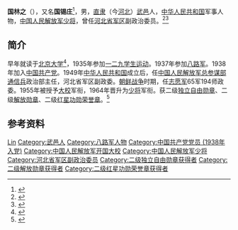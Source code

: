 '''国林之'''（{{bd|1915年||1998年|4月22日}}），又名'''国锡庄'''<ref>{{cite book|title= 中国人民志愿军人物录|page= 430|year= 1992|author= 谭铮|publisher= [[中共党史出版社|中共党史出版社]]}}</ref>，男，[[直隶|直隶]]（今[[河北|河北]]）[[武邑|武邑]]人，[[中华人民共和国|中华人民共和国]]军事人物，[[中国人民解放军少将|中国人民解放军少将]]，曾任[[河北省军区|河北省军区]]副政治委员。<ref>{{Cite book|title=中国抗日战争人物大词典|author1=刘景泉|author2= 沈久泉|author3= 王凯捷|author4= 李卓|publisher=[[天津大学出版社|天津大学出版社]]|year=1999|isbn=|location=|pages=}}</ref><ref>{{Cite book|title=中华军事人物大辞典|author1=吴如蒿|author2= 陈策才|author3= 张光彩|author4= 赵功德|publisher=[[新华出版社|新华出版社]]|year=1989|isbn=|location=北京|pages=}}</ref>

==简介==
早年就读于[[北京大学|北京大学]]<ref>{{cite book|title= 北京大学哲学系简史, 1914-1994|author= 北京大学哲学系八十周年系庆筹备委员会|page= 391-392|publisher= 北京大学哲学系|year= 1994}}</ref>，1935年参加[[一二九学生运动|一二九学生运动]]。1937年参加[[八路军|八路军]]。1938年加入[[中国共产党|中国共产党]]。1949年[[中华人民共和国|中华人民共和国]]成立后，任[[中国人民解放军总参谋部|中国人民解放军总参谋部]][[通信兵|通信兵]]政治部主任，河北省军区副政委。[[朝鲜战争|朝鲜战争]]时期，任[[志愿军|志愿军]]65军194师政委。1955年被授予[[大校|大校]]军衔，1964年晋升为[[少将|少将]]军衔。获二级[[独立自由勋章|独立自由勋章]]、二级[[解放勋章|解放勋章]]、二级[[红星功勋荣誉章|红星功勋荣誉章]]。<ref>{{Cite book|title=中国元帅将军授衔全纪录: 中国人民解放军1955-1964年元帅将军授衔纪事|author=宋国涛|publisher=[[中央编译出版社|中央编译出版社]]|year=2004|isbn=|location=|pages=491}}</ref>

== 参考资料 ==
{{reflist}}

{{中国人物小作品}}

{{Authority control}}
{{DEFAULTSORT:Guo国}}
[[Category:国姓|Lin]]
[[Category:武邑人|Category:武邑人]]
[[Category:八路军人物|Category:八路军人物]]
[[Category:中国共产党党员_(1938年入党)|Category:中国共产党党员 (1938年入党)]]
[[Category:中国人民解放军开国大校|Category:中国人民解放军开国大校]]
[[Category:中国人民解放军少将|Category:中国人民解放军少将]]
[[Category:河北省军区副政治委员|Category:河北省军区副政治委员]]
[[Category:二级独立自由勋章获得者|Category:二级独立自由勋章获得者]]
[[Category:二级解放勋章获得者|Category:二级解放勋章获得者]]
[[Category:二级红星功勋荣誉章获得者|Category:二级红星功勋荣誉章获得者]]